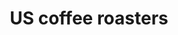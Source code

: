 ---
title: US coffee roasters
description: Crowd-sourced list of US coffee roasters
published: 2023-08-24
---